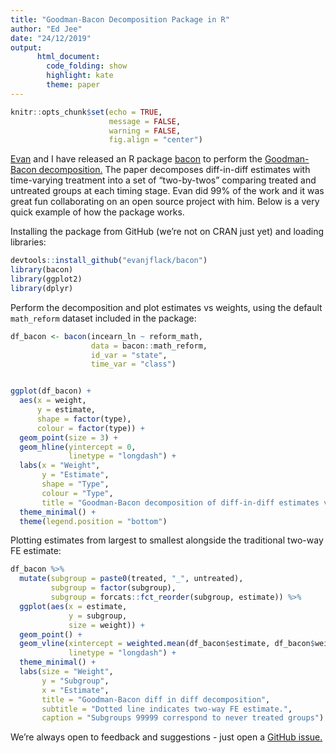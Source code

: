 ```yaml
---
title: "Goodman-Bacon Decomposition Package in R"
author: "Ed Jee"
date: "24/12/2019"
output:
      html_document:
        code_folding: show
        highlight: kate
        theme: paper
---
```


```r
knitr::opts_chunk$set(echo = TRUE,
                      message = FALSE,
                      warning = FALSE,
                      fig.align = "center")
```

[Evan](https://twitter.com/flack_evan) and I have released an R package [bacon](https://github.com/evanjflack/bacon) to perform the [Goodman-Bacon decomposition.](https://cdn.vanderbilt.edu/vu-my/wp-content/uploads/sites/2318/2019/07/29170757/ddtiming_7_29_2019.pdf) The paper decomposes diff-in-diff estimates with time-varying treatment into a set of "two-by-twos" comparing treated and untreated groups at each timing stage. Evan did 99\% of the work and it was great fun collaborating on an open source project with him. Below is a very quick example of how the package works.


Installing the package from GitHub (we're not on CRAN just yet) and loading libraries:
```r
devtools::install_github("evanjflack/bacon")
library(bacon)
library(ggplot2)
library(dplyr)
```

Perform the decomposition and plot estimates vs weights, using the default `math_reform` dataset included in the package:
```r
df_bacon <- bacon(incearn_ln ~ reform_math,
                  data = bacon::math_reform,
                  id_var = "state",
                  time_var = "class")


ggplot(df_bacon) +
  aes(x = weight,
      y = estimate,
      shape = factor(type),
      colour = factor(type)) +
  geom_point(size = 3) +
  geom_hline(yintercept = 0, 
             linetype = "longdash") +
  labs(x = "Weight",
       y = "Estimate",
       shape = "Type",
       colour = "Type",
       title = "Goodman-Bacon decomposition of diff-in-diff estimates vs weights") +
  theme_minimal() +
  theme(legend.position = "bottom")
```


Plotting estimates from largest to smallest alongside the traditional two-way FE estimate:

```r
df_bacon %>% 
  mutate(subgroup = paste0(treated, "_", untreated),
         subgroup = factor(subgroup),
         subgroup = forcats::fct_reorder(subgroup, estimate)) %>% 
  ggplot(aes(x = estimate, 
             y = subgroup,
             size = weight)) +
  geom_point() +
  geom_vline(xintercept = weighted.mean(df_bacon$estimate, df_bacon$weight),
             linetype = "longdash") +
  theme_minimal() +
  labs(size = "Weight",
       y = "Subgroup",
       x = "Estimate",
       title = "Goodman-Bacon diff in diff decomposition",
       subtitle = "Dotted line indicates two-way FE estimate.",
       caption = "Subgroups 99999 correspond to never treated groups")
```


We're always open to feedback and suggestions - just open a [GitHub issue.](https://github.com/evanjflack/bacon/issues)

